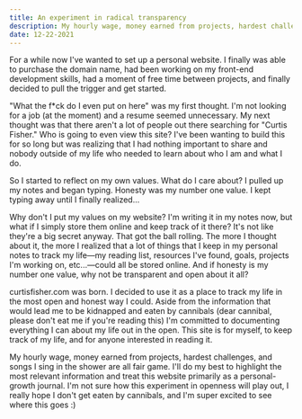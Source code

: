 ```yaml
---
title: An experiment in radical transparency
description: My hourly wage, money earned from projects, hardest challenges, and songs I sing in the shower are all fair game.
date: 12-22-2021
---
```


For a while now I've wanted to set up a personal website. I finally was able to purchase the domain name, had been working on my front-end development skills, had a moment of free time between projects, and finally decided to pull the trigger and get started.

"What the f\*ck do I even put on here" was my first thought. I'm not looking for a job (at the moment) and a resume seemed unnecessary. My next thought was that there aren't a lot of people out there searching for "Curtis Fisher." Who is going to even view this site? I've been wanting to build this for so long but was realizing that I had nothing important to share and nobody outside of my life who needed to learn about who I am and what I do.

So I started to reflect on my own values. What do I care about? I pulled up my notes and began typing. Honesty was my number one value. I kept typing away until I finally realized...

Why don't I put my values on my website? I'm writing it in my notes now, but what if I simply store them online and keep track of it there? It's not like they're a big secret anyway. That got the ball rolling. The more I thought about it, the more I realized that a lot of things that I keep in my personal notes to track my life—my reading list, resources I've found, goals, projects I'm working on, etc...—could all be stored online. And if honesty is my number one value, why not be transparent and open about it all?

curtisfisher.com was born. I decided to use it as a place to track my life in the most open and honest way I could. Aside from the information that would lead me to be kidnapped and eaten by cannibals (dear cannibal, please don't eat me if you're reading this) I'm committed to documenting everything I can about my life out in the open. This site is for myself, to keep track of my life, and for anyone interested in reading it.

My hourly wage, money earned from projects, hardest challenges, and songs I sing in the shower are all fair game. I'll do my best to highlight the most relevant information and treat this website primarily as a personal-growth journal. I'm not sure how this experiment in openness will play out, I really hope I don't get eaten by cannibals, and I'm super excited to see where this goes :)

